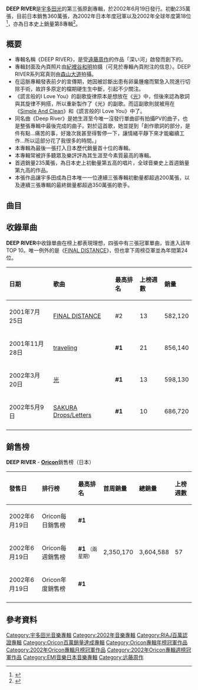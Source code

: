 {{Infobox Album | <!-- See Wikipedia:WikiProject_Albums -->
| Name        = DEEP RIVER
| Type        = [[錄音室專輯|錄音室專輯]]
| Artist      = [[宇多田光|宇多田光]]
| Cover       = DEEP_RIVER.jpg
| Released    = 2002年6月19日
| Recorded    = 2001-2002
| Genre       = [[J-Pop|J-Pop]], [[R&B|R&B]], [[實驗音樂|實驗]]
| Length      = 54:54
| Label       = [[EMI_Music_Japan|EMI Music Japan]]
| Producer    = [[宇多田光|宇多田光]], Akira Miyake, Teruzane Sking
| Reviews     = 
| Certification  = *三百萬唱片（[[日本唱片協會|日本唱片協會]]）
| Chart position = * 週間最高順位1位（[[Oricon|Oricon]]）
* 2002年7月度月間順位1位（Oricon）
* 2002年度年間順位1位（Oricon）
| Last album  = [[Distance|Distance]]<br/>(2001)
| This album  = '''DEEP RIVER'''<br/>(2002)
| Next album  = [[Utada_Hikaru_SINGLE_COLLECTION_VOL.1|Utada Hikaru SINGLE COLLECTION VOL.1]]<br/>(2004)
| Misc        = {{Singles
  | Name           = DEEP RIVER
  | Type           = studio
  | single 1       = [[FINAL_DISTANCE|FINAL DISTANCE]]
  | single 1 date  = 2001年7月25日
  | single 2       = [[traveling_(單曲)|traveling]]
  | single 2 date  = 2001年11月28日
  | single 3       = [[光_(宇多田光單曲)|光]]
  | single 3 date  = 2002年3月20日
  | single 4       = [[SAKURA_Drops/Letters|SAKURA Drops/Letters]]
  | single 4 date  = 2002年5月9日
  }} 
}}

'''DEEP RIVER'''是[[宇多田光|宇多田光]]的第三張原創專輯，於2002年6月19日發行。初動235萬張，目前日本銷售360萬張，為2002年日本年度冠軍以及2002年全球年度第18位<ref>{{Cite web |url=http://www.ifpi.org/content/library/top50-2002.pdf |title=ifpi Top 50 Global Best Selling Albums for 2002 |accessdate=2008-11-17 |archive-date=2008-11-17 |archive-url=https://web.archive.org/web/20081117003138/http://www.ifpi.org/content/library/top50-2002.pdf |dead-url=no }}</ref>，亦為日本史上銷量第8專輯<ref>{{Cite web |url=http://www.musictvprogram.com/corner-ranking-album.html |title=歴代アルバムランキング TOP280 |access-date=2008-04-14 |archive-url=https://web.archive.org/web/20120103001458/http://www.musictvprogram.com/corner-ranking-album.html |archive-date=2012-01-03 |dead-url=yes }}</ref>。

== 概要 ==
*專輯名稱《DEEP RIVER》，是受[[遠藤周作|遠藤周作]]的作品「深い河」啟發而創下的。
*專輯封面及內頁照片由[[紀裡谷和明|紀裡谷和明]]拍摄（可見於專輯內頁附注的信息）。DEEP RIVER系列寫真则由[[森山大道|森山大道]]拍攝。
*在這脈專輯發表前夕的宣傳期，她因被診斷出患有卵巢腫瘤而緊急入院進行切除手術，故許多原定的檔期硬生生中斷，引起不少關注。
*《謊言般的I Love You》的副歌旋律原本是想放在《[[光_(宇多田光單曲)|光]]》中，但後來認為歌詞與其旋律不夠搭，所以重新製作了《光》的副歌。而這副歌則就被用在《[[COLORS_(單曲)|Simple And Clean]]》和《謊言般的I Love You》中了。
*同名曲《Deep River》是她生涯至今唯一沒發行單曲卻有拍攝PV的曲子，也是整張專輯中最後完成的曲子。對於這首歌，她並提到「創作歌詞的部分，是件有點...痛苦的事，好幾次我甚至得暫停一下，讓情緒平靜下來才能繼續工作...所以這部分花了我很多的時間。」
*本專輯為最後一張打入日本歷代銷量首十位的專輯。
*本專輯常被許多聽眾及樂評評為其生涯至今素質最高的專輯。
*首週銷量235萬張，為日本史上初動量第五高的唱片，全球音樂史上首週銷量第九高的作品。
*本張作品讓宇多田成為日本唯一一位連續三張專輯初動量都超過200萬張，以及連續三張專輯的最終銷量都超過350萬張的歌手。

== 曲目 ==

{{tracklist
| headline        = 

| all_writing     = 宇多田光

| title1          = {{nihongo|[[SAKURA_Drops/Letters|SAKURA Drops]]|SAKURAドロップス||SAKURA ''Doroppusu''}}
| length1         = 4:58 

| title2          = [[traveling_(單曲)|traveling]]
| length2         = 5:14

| title3          = {{nihongo|讓我們幸福吧|幸せになろう||''Shiawase ni Narō''}}
| length3         = 4:46

| title4          = Deep River
| length4         = 4:36

| title5          = [[SAKURA_Drops/Letters|Letters]]
| length5         = 4:48

| title6          = {{nihongo|Play Ball|プレイ・ボール||''Purei Bōru''}}
| length6         = 4:14

| title7          = {{nihongo|東京NIGHTS|東京NIGHTS||''Tokyo'' NIGHTS}}
| length7         = 4:43

| title8          = A.S.A.P.
| length8         = 4:56

| title9          = {{nihongo|謊言般的I Love You|噓みたいな I Love You||''Uso Mitai na'' I Love You}}
| length9         = 5:25

| title10         = [[FINAL_DISTANCE|FINAL DISTANCE]]
| length10        = 5:38

| title11         = Bridge (Interlude)
| length11        = 1:09

| title12         = {{nihongo|[[光_(宇多田光單曲)|光]]|光||''Hikari''}}
| length12        = 5:02
}}

== 收錄單曲 ==
'''DEEP RIVER'''中收錄單曲在榜上都表現理想，四張中有三張冠軍單曲，皆進入該年TOP 10。唯一例外的是《[[FINAL_DISTANCE|FINAL DISTANCE]]》，但也拿下周榜亞軍並為年間第24位。

{| class="wikitable"
!align="left"|日期
!align="left"|歌曲
!align="left"|最高排名
!align="left"|上榜週數
!align="left"|銷量
|-
|align="left"|2001年7月25日
|align="left"|[[FINAL_DISTANCE|FINAL DISTANCE]]
|align="left"|#2
|align="left"|13
|align="left"|582,120
|-
|align="left"|2001年11月28日
|align="left"|[[traveling_(單曲)|traveling]]
|align="left"|'''#1'''
|align="left"|21
|align="left"|856,140
|-
|align="left"|2002年3月20日
|align="left"|[[光_(宇多田光單曲)|光]]
|align="left"|'''#1'''
|align="left"|13
|align="left"|598,130
|-
|align="left"|2002年5月9日
|align="left"|[[SAKURA_Drops/Letters|SAKURA Drops/Letters]]
|align="left"|'''#1'''
|align="left"|10
|align="left"|686,720
|-
|}

== 銷售榜 ==
'''DEEP RIVER''' - '''[[Oricon|Oricon]]'''銷售榜（日本）
{| class="wikitable" width="550px"
!align="left"|發售日
!align="left"|排行榜
!align="left"|最高排名
!align="left"|首周銷量
!align="left"|總銷量
!align="left"|上榜週數
|-
|align="left"|2002年6月19日
|align="left"|Oricon每日銷售榜
|align="left"|'''#1'''
|align="left"|
!align="left"|
|align="left"|
|-
|align="left"|2002年6月19日
|align="left"|Oricon每週銷售榜
|align="left"|'''#1''' <small>（兩星期）</small>
|align="left"|2,350,170
|align="left"|3,604,588
|align="left"|57
|-
|align="left"|2002年6月19日
|align="left"|Oricon年度銷售榜
|align="left"|'''#1'''
|align="left"|
|align="left"|
|align="left"|
|-
|}

== 參考資料 ==
{{Reflist}}

{{Utada Hikaru}}
{{Oricon專輯年榜冠軍|2002年}}
{{Oricon專輯月榜冠軍 (2000年代前期)|2002年7月}}

[[Category:宇多田光音樂專輯|Category:宇多田光音樂專輯]]
[[Category:2002年音樂專輯|Category:2002年音樂專輯]]
[[Category:RIAJ百萬認證專輯|Category:RIAJ百萬認證專輯]]
[[Category:Oricon百萬銷量達成專輯|Category:Oricon百萬銷量達成專輯]]
[[Category:Oricon專輯年榜冠軍作品|Category:Oricon專輯年榜冠軍作品]]
[[Category:2002年Oricon專輯月榜冠軍作品|Category:2002年Oricon專輯月榜冠軍作品]]
[[Category:2002年Oricon專輯週榜冠軍作品|Category:2002年Oricon專輯週榜冠軍作品]]
[[Category:EMI音樂日本音樂專輯|Category:EMI音樂日本音樂專輯]]
[[Category:远藤周作|Category:远藤周作]]